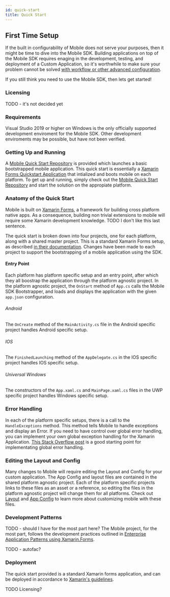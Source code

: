 ```yaml
---
id: quick-start
title: Quick Start
---
```



<DesignerCallout />

## First Time Setup

If the built in configurability of Mobile does not serve your purposes, then it might be time to dive into the Mobile SDK. Building applications on top of the Mobile SDK requires enaging in the development, testing, and deployment of a Custom Application, so it's worthwhile to make sure your problem cannot be solved [with workflow or other advanced configuration](http://localhost:3000/docs/mobile/overview#start-with-your-use-case).

If you still think you need to use the Mobile SDK, then lets get started!

### Licensing

TODO - it's not decided yet

### Requirements

Visual Studio 2019 or higher on Windows is the only officially supported development enviroment for the Mobile SDK. Other development enviroments may be possible, but have not been verified.

### Getting Up and Running

A [Mobile Quick Start Repository](https://github.com/geocortex/mobile-quick-start) is provided which launches a basic bootstrapped mobile application. This quick start is essentially a [Xamarin Forms Quickstart Application](https://docs.microsoft.com/en-us/xamarin/get-started/quickstarts/single-page?pivots=windows) that intialized and boots mobile on each platform. To get up and running, simply check out the [Mobile Quick Start Repository](https://github.com/geocortex/mobile-quick-start) and start the solution on the appropiate platform.

### Anatomy of the Quick Start

Mobile is built on [Xamarin Forms](https://docs.microsoft.com/en-us/xamarin/xamarin-forms/), a framework for building cross platform native apps. As a consequence, building non trivial extensions to mobile will require some Xamarin development knowledge. TODO I don't like this last sentence.

The quick start is broken down into four projects, one for each platform, along with a shared master project. This is a standard Xamarin Forms setup, as described [in their documentation](https://docs.microsoft.com/en-us/xamarin/get-started/quickstarts/deepdive?pivots=windows#anatomy-of-a-xamarinforms-application). Changes have been made to each project to support the bootstrapping of a mobile application using the SDK.

#### Entry Point

Each platform has platform specific setup and an entry point, after which they all boostrap the application through the platform agnostic project. In the platform agnostic project, the `OnStart` method of `App.cs` calls the Mobile SDK Bootstrapper, and loads and displays the application with the given `app.json` configuration.

###### Android

The `OnCreate` method of the `MainActivity.cs` file in the Android specific project handles Android specific setup.

###### IOS

The `FinishedLaunching` method of the `AppDelegate.cs` in the IOS specific project handles IOS specific setup.

###### Universal Windows

The constructors of the `App.xaml.cs` and `MainPage.xaml.cs` files in the UWP specific project handles Windows specific setup.

### Error Handling

In each of the platform specific setups, there is a call to the `HandleExceptions` method. This method tells Mobile to handle exceptions and display an Error. If you need to have control over global error handling, you can implement your own global exception handling for the Xamarin Application. [This Stack Overflow post](https://stackoverflow.com/questions/39503390/global-exception-handling-in-xamarin-cross-platform) is a good starting point for implementating global error handling.

### Editing the Layout and Config

Many changes to Mobile will require editing the Layout and Config for your custom application. The App Config and layout files are contained in the shared platform agnostic project. Each of the platform specific projects links to these files as an asset or a reference, so editing the files in the platform agnostic project will change them for all platforms. Check out [Layout](/docs/mobile/concepts/layout) and [App Config](/docs/mobile/concepts/app-config) to learn more about customizing mobile with these files.

### Development Patterns

TODO - should I have for the most part here?
The Mobile project, for the most part, follows the development practices outlined in [Enterprise Application Patterns using Xamarin.Forms](https://docs.microsoft.com/en-us/xamarin/xamarin-forms/enterprise-application-patterns/).

TODO - autofac?

### Deployment

The quick start provided is a standard Xamarin forms application, and can be deployed in accordance to [Xamarin's guidelines](https://docs.microsoft.com/en-us/xamarin/xamarin-forms/deploy-test/).

TODO Licensing?

